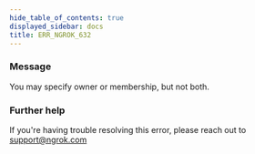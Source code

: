 ```yaml
---
hide_table_of_contents: true
displayed_sidebar: docs
title: ERR_NGROK_632
---
```




### Message

You may specify owner or membership, but not both.

<ErrorDetails error="err_ngrok_632" />

### Further help

If you're having trouble resolving this error, please reach out to [support@ngrok.com](mailto:support@ngrok.com?subject=Help%20with%20ERR_NGROK_632)
